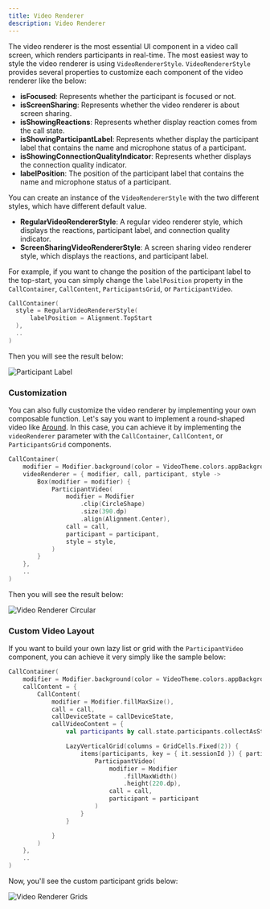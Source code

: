 ```yaml
---
title: Video Renderer
description: Video Renderer
---
```


The video renderer is the most essential UI component in a video call screen, which renders participants in real-time. The most easiest way to style the video renderer is using `VideoRendererStyle`. `VideoRendererStyle` provides several properties to customize each component of the video renderer like the below:

- **isFocused**: Represents whether the participant is focused or not.
- **isScreenSharing**: Represents whether the video renderer is about screen sharing.
- **isShowingReactions**: Represents whether display reaction comes from the call state.
- **isShowingParticipantLabel**: Represents whether display the participant label that contains the name and microphone status of a participant.
- **isShowingConnectionQualityIndicator**: Represents whether displays the connection quality indicator.
- **labelPosition**: The position of the participant label  that contains the name and microphone status of a participant.

You can create an instance of the `VideoRendererStyle` with the two different styles, which have different default value.

- **RegularVideoRendererStyle**: A regular video renderer style, which displays the reactions, participant label, and connection quality indicator.
- **ScreenSharingVideoRendererStyle**: A screen sharing video renderer style, which displays the reactions, and participant label.

For example, if you want to change the position of the participant label to the top-start, you can simply change the `labelPosition` property in the `CallContainer`, `CallContent`, `ParticipantsGrid`, or `ParticipantVideo`.

```kotlin
CallContainer(
  style = RegularVideoRendererStyle(
      labelPosition = Alignment.TopStart
  ),
  ..
)
```

Then you will see the result below:

![Participant Label](../assets/cookbook/participant-label-style.png)

### Customization

You can also fully customize the video renderer by implementing your own composable function. Let's say you want to implement a round-shaped video like [Around](https://twitter.com/toheartrising/status/1402505178616504321). In this case, you can achieve it by implementing the `videoRenderer` parameter with the `CallContainer`, `CallContent`, or `ParticipantsGrid` components.

```kotlin
CallContainer(
    modifier = Modifier.background(color = VideoTheme.colors.appBackground),
    videoRenderer = { modifier, call, participant, style ->
        Box(modifier = modifier) {
            ParticipantVideo(
                modifier = Modifier
                    .clip(CircleShape)
                    .size(390.dp)
                    .align(Alignment.Center),
                call = call,
                participant = participant,
                style = style,
            )
        }
    },
    ..
)
```

Then you will see the result below:

![Video Renderer Circular](../assets/cookbook/video-renderer-circular.png)

### Custom Video Layout

If you want to build your own lazy list or grid with the `ParticipantVideo` component, you can achieve it very simply like the sample below:

```kotlin
CallContainer(
    modifier = Modifier.background(color = VideoTheme.colors.appBackground),
    callContent = {
        CallContent(
            modifier = Modifier.fillMaxSize(),
            call = call,
            callDeviceState = callDeviceState,
            callVideoContent = {
                val participants by call.state.participants.collectAsState()

                LazyVerticalGrid(columns = GridCells.Fixed(2)) {
                    items(participants, key = { it.sessionId }) { participant ->
                        ParticipantVideo(
                            modifier = Modifier
                                .fillMaxWidth()
                                .height(220.dp),
                            call = call,
                            participant = participant
                        )
                    }
                }

            }
        )
    },
    ..
)
```

Now, you'll see the custom participant grids below:

![Video Renderer Grids](../assets/cookbook/video-renderer-grids.png)